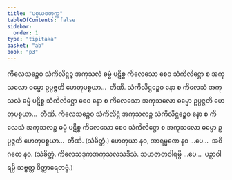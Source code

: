 ```yaml
---
title: "ပစ္စယစတုက္က"
tableOfContents: false
sidebar:
  order: 1
type: "tipitaka"
basket: "ab"
book: "p3"
---
```



<DynamicBreadcrumb />

<Division number="24" book="p3" e="ch" v="39" p="427">

<Paragraph number="2356" book="p3">
ကိလေသဉ္စေဝ သံကိလိဋ္ဌဉ္စ အကုသလံ ဓမ္မံ ပဋိစ္စ ကိလေသော စေဝ သံကိလိဋ္ဌော စ အကုသလော ဓမ္မော ဥပ္ပဇ္ဇတိ ဟေတုပစ္စယာ…  တီဏိ.
</Paragraph>

<Paragraph number="2357" book="p3">
သံကိလိဋ္ဌဉ္စေဝ နော စ ကိလေသံ အကုသလံ ဓမ္မံ ပဋိစ္စ သံကိလိဋ္ဌော စေဝ နော စ ကိလေသော အကုသလော ဓမ္မော ဥပ္ပဇ္ဇတိ ဟေတုပစ္စယာ…  တီဏိ.
</Paragraph>

<Paragraph number="2358" book="p3">
ကိလေသဉ္စေဝ သံကိလိဋ္ဌံ အကုသလဉ္စ သံကိလိဋ္ဌဉ္စေဝ နော စ ကိလေသံ အကုသလဉ္စ ဓမ္မံ ပဋိစ္စ ကိလေသော စေဝ သံကိလိဋ္ဌော စ အကုသလော ဓမ္မော ဥပ္ပဇ္ဇတိ ဟေတုပစ္စယာ…  တီဏိ. (သံခိတ္တံ.)
</Paragraph>

</Division>
<Division number="25" book="p3" e="ch" v="39" p="427">

<Paragraph number="2359" book="p3">
ဟေတုယာ နဝ, အာရမ္မဏေ နဝ …ပေ…  အဝိဂတေ နဝ. (သံခိတ္တံ. ကိလေသဒုကအကုသလသဒိသံ. သဟဇာတဝါရမ္ပိ …ပေ…  ပဉှာဝါရမ္ပိ သဗ္ဗတ္ထ ဝိတ္ထာရေတဗ္ဗံ.)
</Paragraph>
</Division>